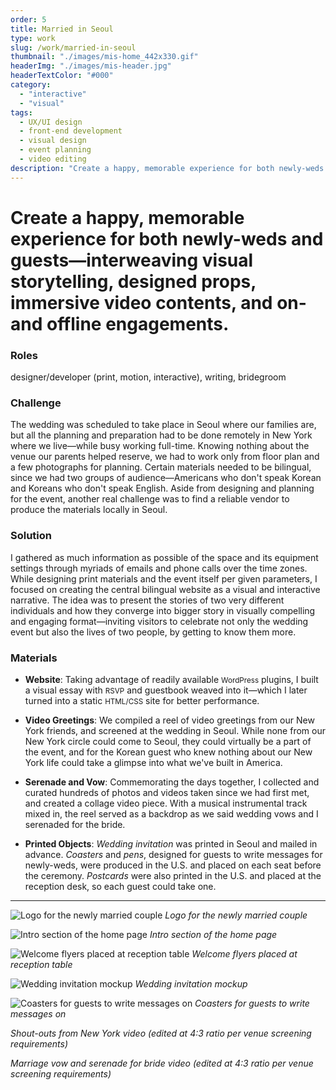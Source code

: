 ```yaml
---
order: 5
title: Married in Seoul
type: work
slug: /work/married-in-seoul
thumbnail: "./images/mis-home_442x330.gif"
headerImg: "./images/mis-header.jpg"
headerTextColor: "#000"
category:
  - "interactive"
  - "visual"
tags:
  - UX/UI design
  - front-end development
  - visual design
  - event planning
  - video editing
description: "Create a happy, memorable experience for both newly-weds and guests&mdash;interweaving visual storytelling, designed props, immersive video contents, and on- and offline engagements."
---
```



# Create a happy, memorable experience for both newly-weds and guests&mdash;interweaving visual storytelling, designed props, immersive video contents, and on- and offline engagements.

<section class="portfolioDetail">

### Roles

designer/developer (print, motion, interactive), writing, bridegroom

</section>

<section class="portfolioDetail">

### Challenge

The wedding was scheduled to take place in Seoul where our families are, but all the planning and preparation had to be done remotely in New York where we live&mdash;while busy working full-time. Knowing nothing about the venue our parents helped reserve, we had to work only from floor plan and a few photographs for planning. Certain materials needed to be bilingual, since we had two groups of audience&mdash;Americans who don't speak Korean and Koreans who don't speak English. Aside from designing and planning for the event, another real challenge was to find a reliable vendor to produce the materials locally in Seoul.

</section>

<section class="portfolioDetail">

### Solution

I gathered as much information as possible of the space and its equipment settings through myriads of emails and phone calls over the time zones. While designing print materials and the event itself per given parameters, I focused on creating the central bilingual website as a visual and interactive narrative. The idea was to present the stories of two very different individuals and how they converge into bigger story in visually compelling and engaging format&mdash;inviting visitors to celebrate not only the wedding event but also the lives of two people, by getting to know them more.

</section>

<section class="portfolioDetail">

### Materials

<div>

- **Website**: Taking advantage of readily available <small>WordPress</small> plugins, I built a visual essay with <small>RSVP</small> and guestbook weaved into it&mdash;which I later turned into a static <small>HTML/CSS</small> site for better performance.

- **Video Greetings**: We compiled a reel of video greetings from our New York friends, and screened at the wedding in Seoul. While none from our New York circle could come to Seoul, they could virtually be a part of the event, and for the Korean guest who knew nothing about our New York life could take a glimpse into what we've built in America.

- **Serenade and Vow**: Commemorating the days together, I collected and curated hundreds of photos and videos taken since we had first met, and created a collage video piece. With a musical instrumental track mixed in, the reel served as a backdrop as we said wedding vows and I serenaded for the bride.

- **Printed Objects**: <em>Wedding invitation</em> was printed in Seoul and mailed in advance. <em>Coasters</em> and <em>pens</em>, designed for guests to write messages for newly-weds, were produced in the U.S. and placed on each seat before the ceremony. <em>Postcards</em> were also printed in the U.S. and placed at the reception desk, so each guest could take one.

</div>
</section>

<ButtonContainer>
  <SimpleButton
    cta="Launch live site"
    link="https://www.marriedinseoul.com/"
    color="var(--yellow)"
  />
  <SimpleButton
    cta="GitHub Repo of this site"
    link="https://github.com/baadaa/married-in-seoul/"
    color="var(--green)"
  />
</ButtonContainer>

---

![Logo for the newly married couple](./images/by-logo.gif)
_Logo for the newly married couple_

![Intro section of the home page](./images/mis-home.gif)
_Intro section of the home page_

![Welcome flyers placed at reception table](./images/by-flyer.jpg)
_Welcome flyers placed at reception table_

![Wedding invitation mockup](./images/by-invitation.gif)
_Wedding invitation mockup_

![Coasters for guests to write messages on](./images/by-coaster.jpg)
_Coasters for guests to write messages on_

<EmbedVideo videoChannel="vimeo" videoId="163962331" />

_Shout-outs from New York video (edited at 4:3 ratio per venue screening requirements)_

<EmbedVideo videoChannel="vimeo" videoId="163962316" />

_Marriage vow and serenade for bride video (edited at 4:3 ratio per venue screening requirements)_
